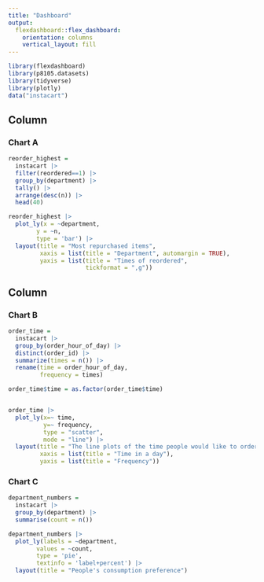 ```yaml
---
title: "Dashboard"
output: 
  flexdashboard::flex_dashboard:
    orientation: columns
    vertical_layout: fill
---
```


```r
library(flexdashboard)
library(p8105.datasets)
library(tidyverse)
library(plotly)
data("instacart")
```

Column {data-width=450}
-----------------------------------------------------------------------

### Chart A

```r
reorder_highest = 
  instacart |> 
  filter(reordered==1) |> 
  group_by(department) |> 
  tally() |> 
  arrange(desc(n)) |> 
  head(40)

reorder_highest |> 
  plot_ly(x = ~department, 
        y = ~n, 
        type = 'bar') |> 
  layout(title = "Most repurchased items",
         xaxis = list(title = "Department", automargin = TRUE),
         yaxis = list(title = "Times of reordered",
                      tickformat = ",g"))


```

Column {data-width=550}
-----------------------------------------------------------------------

### Chart B

```r
order_time =
  instacart |> 
  group_by(order_hour_of_day) |> 
  distinct(order_id) |> 
  summarize(times = n()) |>
  rename(time = order_hour_of_day,
         frequency = times) 

order_time$time = as.factor(order_time$time)


order_time |> 
  plot_ly(x=~ time,
          y=~ frequency,
          type = "scatter",
          mode = "line") |> 
  layout(title = "The line plots of the time people would like to order" ,
         xaxis = list(title = "Time in a day"),
         yaxis = list(title = "Frequency"))
```

### Chart C

```r
department_numbers =
  instacart |> 
  group_by(department) |> 
  summarise(count = n())

department_numbers |> 
  plot_ly(labels = ~department,
        values = ~count,
        type = 'pie',
        textinfo = 'label+percent') |> 
  layout(title = "People's consumption preference")
```

